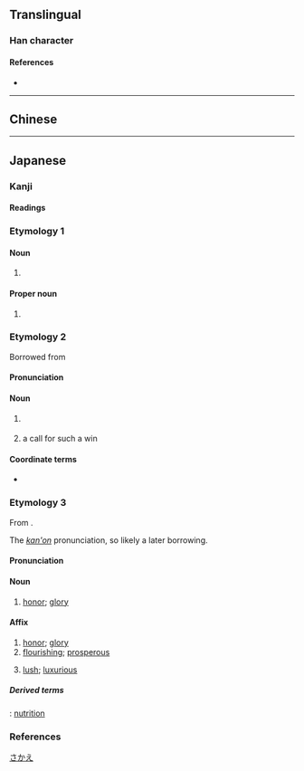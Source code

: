 {{also|榮|荣}}
{{character info/new}}
==Translingual==
{{Han simplified forms|榮|栄|荣}}

===Han character===
{{Han char|rn=75|rad=木|as=05|sn=9|four=|canj=FBD|ids=⿱⺍𣎾}}

====References====
* {{Han ref|kx=0521.121|dkj=14687|hdz=21188.091|uh=6804}}

----

==Chinese==
{{zh-see|榮|v}}

----

==Japanese==
{{ja-kanji forms|栄|榮}}

===Kanji===
{{ja-kanji|grade=4|rs=木05|kyu=榮}}

====Readings====
{{ja-readings
|goon=よう<やう
|kanon=えい
|kun=さか-える<さか-ゆ, は-え, は-える<は-ゆ
|nanori=さかえ, しげ, てる, なが, ひで, よし, え
}}

===Etymology 1===

====Noun====
{{ja-noun|はえ}}

# {{alternative form of|栄え|lang=ja}}

====Proper noun====
{{ja-pos|proper|さかえ}}

# {{given name|male|lang=ja}}

===Etymology 2===
{{ja-kanjitab|ろん|yomi=irr}}
{{wp|lang=ja|和了}}
Borrowed from {{bor|ja|cmn|榮|tr=róng|sort=ろん}}

====Pronunciation====
{{ja-pron|yomi=irr|ロン}}

====Noun====
{{ja-noun|kyu=榮|ロン}}

# {{lb|ja|mahjong|sort=ろん}} {{abbreviation of|lang=ja|栄和|tr=a win by picking up a discarded tile}}
# {{lb|ja|mahjong|sort=ろん}} a call for such a win

====Coordinate terms====
* {{ja-r|自摸|ツモ}}

===Etymology 3===
{{ja-kanjitab|えい|yomi=kanon}}
From {{der|ja|ltc|sort=えい|-}} {{ltc-l|榮}}.

The ''[[漢音#Japanese|kan'on]]'' pronunciation, so likely a later borrowing.

====Pronunciation====
{{ja-pron|えい|acc=1|acc_ref=DJR|y=kanon}}

====Noun====
{{ja-noun|えい|kyu=榮}}

# {{lb|ja|literary}} [[honor]]; [[glory]]

====Affix====
{{ja-pos|affix|えい|kyu=榮}}

# [[honor]]; [[glory]]
# [[flourishing]]; [[prosperous]]
# {{lb|ja|of vegetation}} [[lush]]; [[luxurious]]

=====Derived terms=====
{{der-top}}
{{ja-r|栄養|えいよう}}: [[nutrition]]
{{der-bottom}}

===References===
<references/>

[[Category:Japanese male given names|さかえ]]